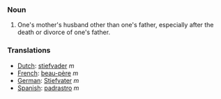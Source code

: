 ===Noun===
#One's mother's husband other than one's father, especially after the death or divorce of one's father.

===Translations===
*[[Dutch]]: [[stiefvader]] ''m''
*[[French]]: [[beau-père]] ''m''
*[[German]]: [[Stiefvater]] ''m''
*[[Spanish]]: [[padrastro]] ''m''